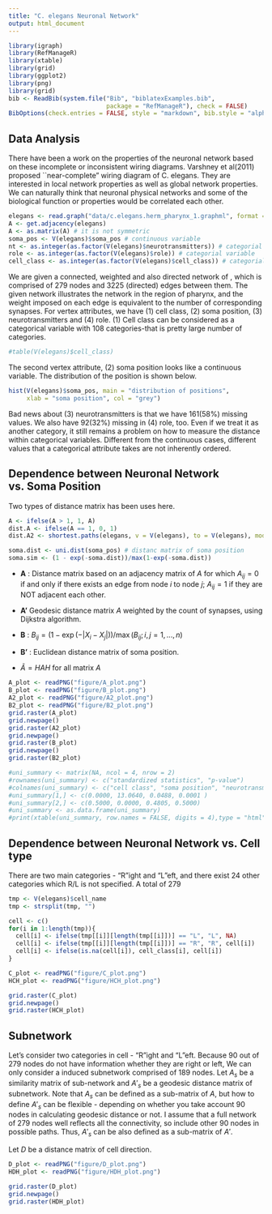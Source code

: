 ```yaml
---
title: "C. elegans Neuronal Network"
output: html_document
---
```


```r
library(igraph)
library(RefManageR)
library(xtable)
library(grid)
library(ggplot2)
library(png)
library(grid)
bib <- ReadBib(system.file("Bib", "biblatexExamples.bib", 
                           package = "RefManageR"), check = FALSE)
BibOptions(check.entries = FALSE, style = "markdown", bib.style = "alphabetic", cite.style = 'alphabetic')
```


## Data Analysis

  There have been a work on the properties of the neuronal network based on these incomplete or inconsistent wiring diagrams. Varshney et al(2011) proposed ``near-complete" wiring diagram of C. elegans. They are interested in local network properties as well as global network properties. We can naturally think that neuronal physical networks and some of the biological function or properties would be correlated each other.  

```r
elegans <- read.graph("data/c.elegans.herm_pharynx_1.graphml", format = "graphml")
A <- get.adjacency(elegans)
A <- as.matrix(A) # it is not symmetric
soma_pos <- V(elegans)$soma_pos # continuous variable
nt <- as.integer(as.factor(V(elegans)$neurotransmitters)) # categorial variable
role <- as.integer(as.factor(V(elegans)$role)) # categorial variable
cell_class <- as.integer(as.factor(V(elegans)$cell_class)) # categorial variable
```
  
  We are given a connected, weighted and also directed network of \textit{C. elegans}, which is comprised of 279 nodes and 3225 (directed) edges between them. The given network illustrates the network in the region of pharynx, and the weight imposed on each edge is equivalent to the number of corresponding synapses. For vertex attributes, we have (1) \textbf{X_{1}} cell class, (2) \textbf{X_{2}} soma position, (3) \textbf{X_{3}} neurotransmitters and (4) \textbf{X_{4}} role. (1) Cell class can be considered as a categorical variable with 108 categories-that is pretty large number of categories.

```r
#table(V(elegans)$cell_class)
```
  
The second vertex attribute, (2) soma position looks like a continuous variable. The distribution of the position is shown below.

```r
hist(V(elegans)$soma_pos, main = "distribution of positions", 
     xlab = "soma position", col = "grey")
```
  
Bad news about (3) neurotransmitters is that we have 161(58$\%$) missing values. We also have 92(32$\%$) missing in (4) role, too. Even if we treat it as another category, it still remains a problem on how to measure the distance within categorical variables. Different from the continuous cases, different values that a categorical attribute takes are not inherently ordered.



## Dependence between Neuronal Network vs. Soma Position

  Two types of distance matrix has been uses here.

```r
A <- ifelse(A > 1, 1, A)
dist.A <- ifelse(A == 1, 0, 1)
dist.A2 <- shortest.paths(elegans, v = V(elegans), to = V(elegans), mode="all", weights = NULL, algorithm = "dijkstra")

soma.dist <- uni.dist(soma_pos) # distanc matrix of soma position
soma.sim <- (1 - exp(-soma.dist))/max(1-exp(-soma.dist))
```


- $\textbf{A}$ :  Distance matrix based on an adjacency matrix of $A$ for which $A_{ij} = 0$ if and only if there exists an edge from node $i$ to node $j$; $A_{ij} = 1$ if they are NOT adjacent each other. 

- $\textbf{A'}$ Geodesic distance matrix $A$ weighted by the count of synapses, using Dijkstra algorithm.
  
- $\textbf{B}$ : $B_{ij} = (1 - \exp(-|X_{i} - X_{j}|)) / \max(B_{ij} ; i,j = 1,...,n)$

- $\textbf{B'}$ : Euclidean distance matrix of soma position.

- $\tilde{A} = H A H$ for all matrix $A$


```r
A_plot <- readPNG("figure/A_plot.png")
B_plot <- readPNG("figure/B_plot.png")
A2_plot <- readPNG("figure/A2_plot.png")
B2_plot <- readPNG("figure/B2_plot.png")
grid.raster(A_plot)
grid.newpage()
grid.raster(A2_plot)
grid.newpage()
grid.raster(B_plot)
grid.newpage()
grid.raster(B2_plot)

```














```r
#uni_summary <- matrix(NA, ncol = 4, nrow = 2)
#rownames(uni_summary) <- c("standardized statistics", "p-value")
#colnames(uni_summary) <- c("cell class", "soma position", "neurotransmitter", "role")
#uni_summary[1,] <- c(0.0000, 13.0640, 0.0488, 0.0001 )
#uni_summary[2,] <- c(0.5000, 0.0000, 0.4805, 0.5000)
#uni_summary <- as.data.frame(uni_summary)
#print(xtable(uni_summary, row.names = FALSE, digits = 4),type = "html", comment = F)
```  
  

## Dependence between Neuronal Network vs. Cell type

There are two main categories - "R"ight and "L"eft, and there exist 24 other categories which R/L is not specified. A total of 279 

```r
tmp <- V(elegans)$cell_name
tmp <- strsplit(tmp, "")

cell <- c()
for(i in 1:length(tmp)){
  cell[i] <- ifelse(tmp[[i]][length(tmp[[i]])] == "L", "L", NA)
  cell[i] <- ifelse(tmp[[i]][length(tmp[[i]])] == "R", "R", cell[i])
  cell[i] <- ifelse(is.na(cell[i]), cell_class[i], cell[i])
}
```


```r
C_plot <- readPNG("figure/C_plot.png")
HCH_plot <- readPNG("figure/HCH_plot.png")

grid.raster(C_plot)
grid.newpage()
grid.raster(HCH_plot)

```



  
## Subnetwork

  Let's consider two categories in cell - "R"ight and "L"eft. Because 90 out of 279 nodes do not have information whether they are right or left, We can only consider a induced subnetwork comprised of 189 nodes. Let $A_{s}$ be a similarity matrix of sub-network and $A'_{s}$ be a geodesic distance matrix of subnetwork. Note that $A_{s}$ can be defined as a sub-matrix of $A,$ but how to define $A'_{s}$ can be flexible - depending on whether you take account 90 nodes in calculating geodesic distance or not. I assume that a full network of 279 nodes well reflects all the connectivity, so include other 90 nodes in possible paths. Thus, $A'_{s}$ can be also defined as a sub-matrix of $A'.$
  
Let $D$ be a distance matrix of cell direction.  
  
```r
D_plot <- readPNG("figure/D_plot.png")
HDH_plot <- readPNG("figure/HDH_plot.png")

grid.raster(D_plot)
grid.newpage()
grid.raster(HDH_plot)

```

  
  
  
  
  